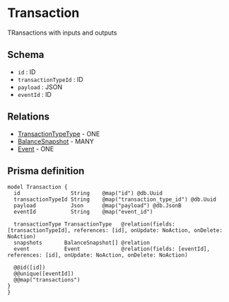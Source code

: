 # Transaction

TRansactions with inputs and outputs

## Schema

- `id` : ID
- `transactionTypeId` : ID 
- `payload` : JSON
- `eventId` : ID

## Relations

- [TransactionTypeType](./transaction-type) - ONE
- [BalanceSnapshot](./balance-snapshot) - MANY
- [Event](./event) - ONE

## Prisma definition

```prisma
model Transaction {
  id                String    @map("id") @db.Uuid
  transactionTypeId String    @map("transaction_type_id") @db.Uuid
  payload           Json      @map("payload") @db.JsonB
  eventId           String    @map("event_id")

  transactionType TransactionType   @relation(fields: [transactionTypeId], references: [id], onUpdate: NoAction, onDelete: NoAction)
  snapshots       BalanceSnapshot[] @relation
  event           Event             @relation(fields: [eventId], references: [id], onUpdate: NoAction, onDelete: NoAction)

  @@id([id])
  @@unique([eventId])
  @@map("transactions")
}
}
```
